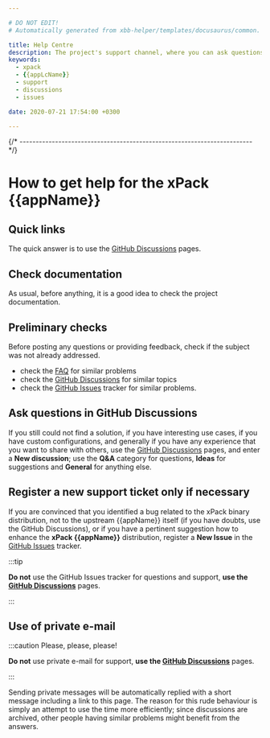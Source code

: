 ```yaml
---

# DO NOT EDIT!
# Automatically generated from xbb-helper/templates/docusaurus/common.

title: Help Centre
description: The project's support channel, where you can ask questions, start discussions, and report issues.
keywords:
  - xpack
  - {{appLcName}}
  - support
  - discussions
  - issues

date: 2020-07-21 17:54:00 +0300

---
```



{/* ------------------------------------------------------------------------ */}

# How to get help for the xPack {{appName}}

## Quick links

The quick answer is to use the
[GitHub Discussions](https://github.com/xpack-dev-tools/{{gitHubProjectName}}/discussions/) pages.

## Check documentation

As usual, before anything, it is a good idea to check the project
documentation.

<Documentation/>

## Preliminary checks

Before posting any questions or providing feedback,
check if the subject was not already addressed.

- check the [FAQ](/docs/faq/)
for similar problems
- check the [GitHub Discussions](https://github.com/xpack-dev-tools/{{gitHubProjectName}}/discussions/) for
similar topics
- check the
[GitHub Issues](https://github.com/xpack-dev-tools/{{gitHubProjectName}}/issues/)
tracker for similar problems.

## Ask questions in GitHub Discussions

If you still could not find a solution, if you have interesting use
cases, if you have custom configurations, and generally if you have
any experience that you want to share with others, use the
[GitHub Discussions](https://github.com/xpack-dev-tools/{{gitHubProjectName}}/discussions/) pages,
and enter a **New discussion**; use the **Q&A** category for questions, **Ideas** for suggestions and **General** for anything else.

## Register a new support ticket only if necessary

If you are convinced that you identified a bug related to the xPack binary
distribution, not to the upstream {{appName}} itself
(if you have doubts, use the GitHub Discussions),
or if you have a pertinent suggestion how to enhance the **xPack {{appName}}**
distribution, register a **New Issue** in the
[GitHub Issues](https://github.com/xpack-dev-tools/{{gitHubProjectName}}/issues/)
tracker.

:::tip

**Do not** use the GitHub Issues tracker
for questions and support, **use the
[GitHub Discussions](https://github.com/xpack-dev-tools/{{gitHubProjectName}}/discussions/)** pages.

:::

## Use of private e-mail

:::caution Please, please, please!

**Do not** use
private e-mail for support, **use the
[GitHub Discussions](https://github.com/xpack-dev-tools/{{gitHubProjectName}}/discussions/)** pages.

:::

Sending private messages will be automatically replied with
a short message including a link to this page.
The reason for this rude behaviour is simply an attempt to use
the time more efficiently; since discussions are archived, other people
having similar problems might benefit from the answers.

